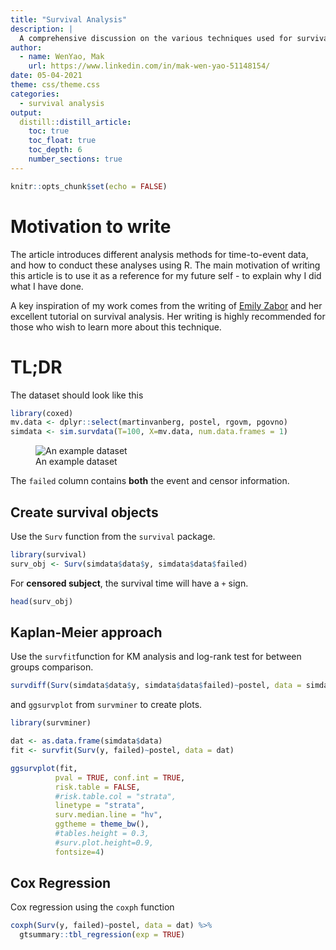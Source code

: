 ```yaml
---
title: "Survival Analysis"
description: |
  A comprehensive discussion on the various techniques used for survival analysis. 
author:
  - name: WenYao, Mak 
    url: https://www.linkedin.com/in/mak-wen-yao-51148154/
date: 05-04-2021
theme: css/theme.css
categories: 
  - survival analysis
output:
  distill::distill_article:
    toc: true
    toc_float: true
    toc_depth: 6
    number_sections: true
---
```



```r
knitr::opts_chunk$set(echo = FALSE)
```

# Motivation to write

The article introduces different analysis methods for time-to-event data, and how to conduct these analyses using R. The main motivation of writing this article is to use it as a reference for my future self - to explain why I did what I have done. 

A key inspiration of my work comes from the writing of [Emily Zabor](https://www.emilyzabor.com/tutorials/survival_analysis_in_r_tutorial.html) and her excellent tutorial on survival analysis. Her writing is highly recommended for those who wish to learn more about this technique. 

# TL;DR
The dataset should look like this

```r
library(coxed)
mv.data <- dplyr::select(martinvanberg, postel, rgovm, pgovno)
simdata <- sim.survdata(T=100, X=mv.data, num.data.frames = 1)
```
![An example dataset](images/survival_dataset.png)

The `failed` column contains **both** the event and censor information. 

## Create survival objects 

Use the `Surv` function from the `survival` package. 

```r

library(survival)
surv_obj <- Surv(simdata$data$y, simdata$data$failed)

```

For **censored subject**, the survival time will have a `+` sign. 

```r
head(surv_obj)
```

## Kaplan-Meier approach {.tabset}

Use the `survfit`function for KM analysis and log-rank test for between groups comparison.  

```r

survdiff(Surv(simdata$data$y, simdata$data$failed)~postel, data = simdata$data)

```

and `ggsurvplot` from `survminer` to create plots. 

```r

library(survminer)

dat <- as.data.frame(simdata$data)
fit <- survfit(Surv(y, failed)~postel, data = dat)

ggsurvplot(fit,
          pval = TRUE, conf.int = TRUE,
          risk.table = FALSE, 
          #risk.table.col = "strata", 
          linetype = "strata",
          surv.median.line = "hv",
          ggtheme = theme_bw(), 
          #tables.height = 0.3,
          #surv.plot.height=0.9, 
          fontsize=4)

```

## Cox Regression 

Cox regression using the `coxph` function 

```r

coxph(Surv(y, failed)~postel, data = dat) %>%
  gtsummary::tbl_regression(exp = TRUE)

```

